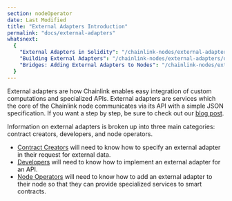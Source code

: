 ```yaml
---
section: nodeOperator
date: Last Modified
title: "External Adapters Introduction"
permalink: "docs/external-adapters"
whatsnext:
  {
    "External Adapters in Solidity": "/chainlink-nodes/external-adapters/contract-creators",
    "Building External Adapters": "/chainlink-nodes/external-adapters/developers",
    "Bridges: Adding External Adapters to Nodes": "/chainlink-nodes/external-adapters/node-operators",
  }
---
```


External adapters are how Chainlink enables easy integration of custom computations and specialized APIs. External adapters are services which the core of the Chainlink node communicates via its API with a simple JSON specification. If you want a step by step, be sure to check out our [blog post](https://blog.chain.link/build-and-use-external-adapters/).

Information on external adapters is broken up into three main categories: contract creators, developers, and node operators.

- [Contract Creators](/chainlink-nodes/external-adapters/contract-creators) will need to know how to specify an external adapter in their request for external data.
- [Developers](/chainlink-nodes/external-adapters/developers) will need to know how to implement an external adapter for an API.
- [Node Operators](/chainlink-nodes/external-adapters/node-operators) will need to know how to add an external adapter to their node so that they can provide specialized services to smart contracts.
